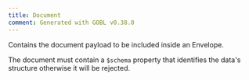 ```yaml
---
title: Document
comment: Generated with GOBL v0.38.0
---
```


Contains the document payload to be included inside an Envelope.

The document must contain a `$schema` property that identifies
the data's structure otherwise it will be rejected.

